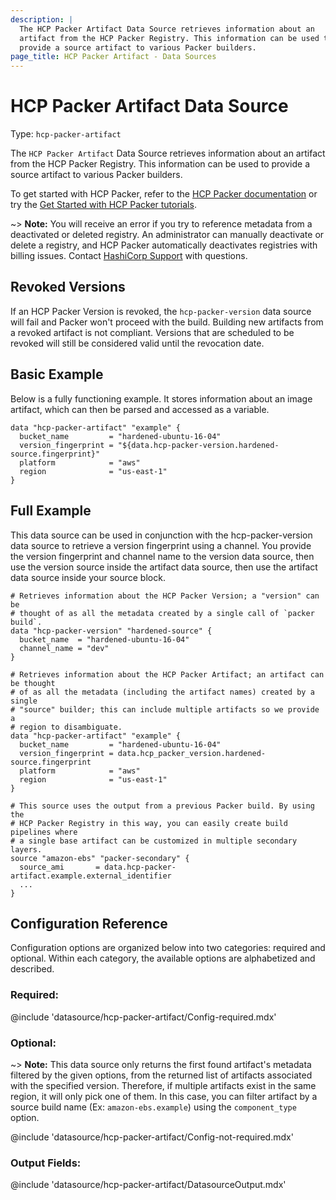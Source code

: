 ```yaml
---
description: |
  The HCP Packer Artifact Data Source retrieves information about an
  artifact from the HCP Packer Registry. This information can be used to
  provide a source artifact to various Packer builders.
page_title: HCP Packer Artifact - Data Sources
---
```


<BadgesHeader>
  <PluginBadge type="official" />
  <PluginBadge type="hcp_packer_ready" />
</BadgesHeader>

# HCP Packer Artifact Data Source

Type: `hcp-packer-artifact`

The `HCP Packer Artifact` Data Source retrieves information about an
artifact from the HCP Packer Registry. This information can be used to
provide a source artifact to various Packer builders.

To get started with HCP Packer, refer to the [HCP Packer documentation](/hcp/docs/packer) or try
the [Get Started with HCP Packer tutorials](/packer/tutorials/hcp-get-started).

~> **Note:** You will receive an error if you try to reference metadata from a deactivated or deleted registry.
An administrator can manually deactivate or delete a registry, and HCP Packer automatically deactivates registries
with billing issues. Contact [HashiCorp Support](https://support.hashicorp.com/) with questions.

## Revoked Versions

If an HCP Packer Version is revoked, the `hcp-packer-version` data source will fail and Packer won't proceed with
the build. Building new artifacts from a revoked artifact is not compliant.
Versions that are scheduled to be revoked will still be considered valid until the revocation date.

## Basic Example

Below is a fully functioning example. It stores information about an image artifact,
which can then be parsed and accessed as a variable.

```hcl
data "hcp-packer-artifact" "example" {
  bucket_name         = "hardened-ubuntu-16-04"
  version_fingerprint = "${data.hcp-packer-version.hardened-source.fingerprint}"
  platform            = "aws"
  region              = "us-east-1"
}
```

## Full Example

This data source can be used in conjunction with the hcp-packer-version
data source to retrieve a version fingerprint using a channel. You provide the version fingerprint and channel
name to the version data source, then use the version source inside the
artifact data source, then use the artifact data source inside your source block.

```hcl
# Retrieves information about the HCP Packer Version; a "version" can be
# thought of as all the metadata created by a single call of `packer build`.
data "hcp-packer-version" "hardened-source" {
  bucket_name  = "hardened-ubuntu-16-04"
  channel_name = "dev"
}

# Retrieves information about the HCP Packer Artifact; an artifact can be thought
# of as all the metadata (including the artifact names) created by a single
# "source" builder; this can include multiple artifacts so we provide a
# region to disambiguate.
data "hcp-packer-artifact" "example" {
  bucket_name         = "hardened-ubuntu-16-04"
  version_fingerprint = data.hcp_packer_version.hardened-source.fingerprint
  platform            = "aws"
  region              = "us-east-1"
}

# This source uses the output from a previous Packer build. By using the
# HCP Packer Registry in this way, you can easily create build pipelines where
# a single base artifact can be customized in multiple secondary layers.
source "amazon-ebs" "packer-secondary" {
  source_ami       = data.hcp-packer-artifact.example.external_identifier
  ...
}
```

## Configuration Reference

Configuration options are organized below into two categories: required and
optional. Within each category, the available options are alphabetized and
described.

### Required:

@include 'datasource/hcp-packer-artifact/Config-required.mdx'

### Optional:

~> **Note:** This data source only returns the first found artifact's metadata filtered by the given options,
from the returned list of artifacts associated with the specified version. Therefore, if multiple artifacts exist
in the same region, it will only pick one of them. In this case, you can filter artifact by a source build name
(Ex: `amazon-ebs.example`) using the `component_type` option.

@include 'datasource/hcp-packer-artifact/Config-not-required.mdx'

### Output Fields:

@include 'datasource/hcp-packer-artifact/DatasourceOutput.mdx'
